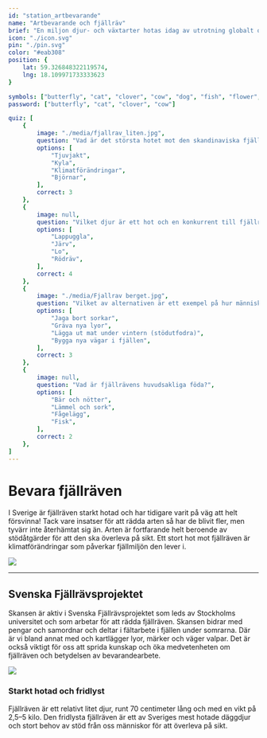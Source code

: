 ```yaml
---
id: "station_artbevarande"
name: "Artbevarande och fjällräv"
brief: "En miljon djur- och växtarter hotas idag av utrotning globalt och bara i Sverige riskerar minst tvåtusen arter att försvinna. Flera av Skansens djur ingår eller har ingått i olika former av bevarandeprojekt – fjällräven är ett av dem."
icon: "./icon.svg"
pin: "./pin.svg"
color: "#eab308"
position: {
    lat: 59.326848322119574,
    lng: 18.109971733333623
}

symbols: ["butterfly", "cat", "clover", "cow", "dog", "fish", "flower", "fox", "frog"]
password: ["butterfly", "cat", "clover", "cow"]

quiz: [
    {
        image: "./media/fjallrav_liten.jpg",
        question: "Vad är det största hotet mot den skandinaviska fjällräven?",
        options: [
            "Tjuvjakt",
            "Kyla",
            "Klimatförändringar",
            "Björnar",
        ],
        correct: 3
    },
    {
        image: null,
        question: "Vilket djur är ett hot och en konkurrent till fjällräven?",
        options: [
            "Lappuggla",
            "Järv",
            "Lo",
            "Rödräv",
        ],
        correct: 4
    },
    {
        image: "./media/Fjallrav berget.jpg",
        question: "Vilket av alternativen är ett exempel på hur människan stöttar fjällrävarna?",
        options: [
            "Jaga bort sorkar",
            "Gräva nya lyor",
            "Lägga ut mat under vintern (stödutfodra)",
            "Bygga nya vägar i fjällen",
        ],
        correct: 3
    },
    {
        image: null,
        question: "Vad är fjällrävens huvudsakliga föda?",
        options: [
            "Bär och nötter",
            "Lämmel och sork",
            "Fågelägg",
            "Fisk",
        ],
        correct: 2
    },
]
---
```


# Bevara fjällräven

I Sverige är fjällräven starkt hotad och har tidigare varit på väg att helt försvinna! Tack vare insatser för att rädda arten så har de blivit fler, men tyvärr inte återhämtat sig än. Arten är fortfarande helt beroende av stödåtgärder för att den ska överleva på sikt. Ett stort hot mot fjällräven är klimatförändringar som påverkar fjällmiljön den lever i.

<img
     src="/stations/artbevarande/media/Fjallrav sommar.jpg">
</img>

----------------

## Svenska Fjällrävsprojektet
Skansen är aktiv i Svenska Fjällrävsprojektet som leds av Stockholms universitet och som arbetar för att rädda fjällräven. Skansen bidrar med pengar och samordnar och deltar i fältarbete i fjällen under somrarna. Där är vi bland annat med och kartlägger lyor, märker och väger valpar. Det är också viktigt för oss att sprida kunskap och öka medvetenheten om fjällräven och betydelsen av bevarandearbete.

<img
     src="/stations/artbevarande/media/fjallrav_liten.jpg">
</img>


### Starkt hotad och fridlyst
Fjällräven är ett relativt litet djur, runt 70 centimeter lång och med en vikt på 2,5–5 kilo. Den fridlysta fjällräven är ett av Sveriges mest hotade däggdjur och stort behov av stöd från oss människor för att överleva på sikt.
